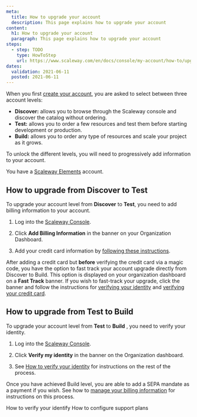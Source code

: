 ```yaml
---
meta:
  title: How to upgrade your account
  description: This page explains how to upgrade your account
content:
  h1: How to upgrade your account
  paragraph: This page explains how to upgrade your account
steps:
  - step: TODO
    type: HowToStep
    url: https://www.scaleway.com/en/docs/console/my-account/how-to/upgrade-an-account
dates:
  validation: 2021-06-11
  posted: 2021-06-11
---
```


When you first [create your account](/console/my-account/how-to/create-an-account), you are asked to select between three account levels:

- **Discover:** allows you to browse through the Scaleway console and discover the catalog without ordering.
- **Test:** allows you to order a few resources and test them before starting development or production.
- **Build:** allows you to order any type of resources and scale your project as it grows.

To unlock the different levels, you will need to progressively add information to your account.

<Message type="requirement">

  You have a [Scaleway Elements](https://www.scaleway.com/en/elements) account.

</Message>

## How to upgrade from Discover to Test

To upgrade your account level from **Discover** to **Test**, you need to add billing information to your account.

1. Log into the [Scaleway Console](https://console.scaleway.com).

2. Click **Add Billing Information** in the banner on your Organization Dashboard.
  <Lightbox src="scaleway-add-billing-information-button.png" alt="" />

3. Add your credit card information by [following these instructions](/console/my-account/how-to/manage-billing-information#how-to-add-a-credit-card).

<Message type="tip">

After adding a credit card but **before** verifying the credit card via a magic code, you have the option to fast track your account upgrade directly from Discover to Build. This option is displayed on your organization dashboard on a **Fast Track** banner. If you wish to fast-track your upgrade, click the banner and follow the instructions for [verifying your identity](/console/my-account/how-to/verify-identity) and [verifying your credit card](/console/my-account/how-to/manage-billing-information#how-to-add-a-credit-card).

</Message>

## How to upgrade from Test to Build

To upgrade your account level from **Test** to **Build** , you need to verify your identity.

1. Log into the [Scaleway Console](https://console.scaleway.com).

2. Click **Verify my identity** in the banner on the Organization dashboard.
  <Lightbox src="scaleway-upgrade-to-build-banner.png" alt="" />

3. See [How to verify your identity](/console/my-account/how-to/verify-identity) for instructions on the rest of the process.

<Message type="note">

Once you have achieved Build level, you are able to add a SEPA mandate as a payment if you wish. See how to [manage your billing information](/console/my-account/how-to/manage-billing-information/) for instructions on this process.

</Message>

<Navigation title="See Also">
  <PreviousButton to="/console/my-account/how-to/verify-identity/">How to verify your identify</PreviousButton>
  <NextButton to="/console/my-account/how-to/configure-support-plans/">How to configure support plans</NextButton>
</Navigation>
